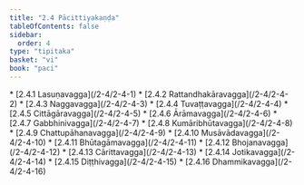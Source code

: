 ```yaml
---
title: "2.4 Pācittiyakaṇḍa"
tableOfContents: false
sidebar:
  order: 4
type: "tipitaka"
basket: "vi"
book: "paci"
---
```



<DynamicBreadcrumb />



<TableOfContents book="paci" section="2.4">
* [2.4.1 Lasuṇavagga](/2-4/2-4-1)
* [2.4.2 Rattandhakāravagga](/2-4/2-4-2)
* [2.4.3 Naggavagga](/2-4/2-4-3)
* [2.4.4 Tuvaṭṭavagga](/2-4/2-4-4)
* [2.4.5 Cittāgāravagga](/2-4/2-4-5)
* [2.4.6 Ārāmavagga](/2-4/2-4-6)
* [2.4.7 Gabbhinivagga](/2-4/2-4-7)
* [2.4.8 Kumāribhūtavagga](/2-4/2-4-8)
* [2.4.9 Chattupāhanavagga](/2-4/2-4-9)
* [2.4.10 Musāvādavagga](/2-4/2-4-10)
* [2.4.11 Bhūtagāmavagga](/2-4/2-4-11)
* [2.4.12 Bhojanavagga](/2-4/2-4-12)
* [2.4.13 Cārittavagga](/2-4/2-4-13)
* [2.4.14 Jotikavagga](/2-4/2-4-14)
* [2.4.15 Diṭṭhivagga](/2-4/2-4-15)
* [2.4.16 Dhammikavagga](/2-4/2-4-16)
</TableOfContents>